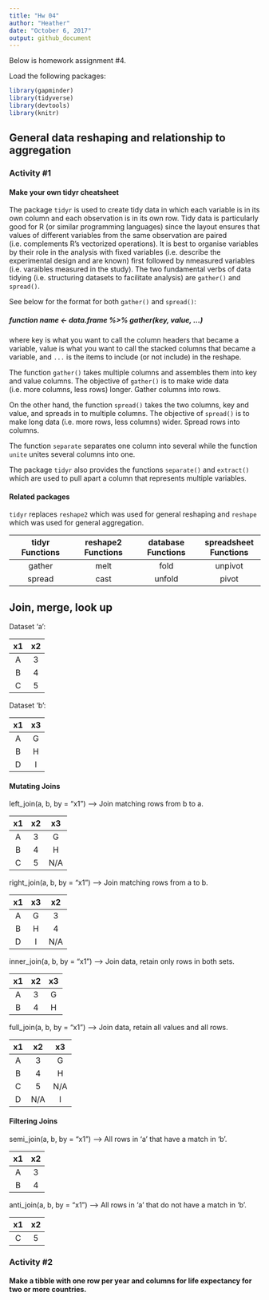 ```yaml
---
title: "Hw 04"
author: "Heather"
date: "October 6, 2017"
output: github_document
---
```

Below is homework assignment #4.

Load the following packages:
```r
library(gapminder)
library(tidyverse)
library(devtools)
library(knitr)
```

## General data reshaping and relationship to aggregation
### Activity #1
#### Make your own tidyr cheatsheet

The package `tidyr` is used to create tidy data in which each variable is in its own column and each observation is in its own row. Tidy data is particularly good for R (or similar programming languages) since the layout ensures that values of different variables from the same observation are paired (i.e. complements R's vectorized operations). It is best to organise variables by their role in the analysis with fixed variables (i.e. describe the experimental design and are known) first followed by nmeasured variables (i.e. varaibles measured in the study). The two fundamental verbs of data tidying (i.e. structuring datasets to facilitate analysis) are `gather()` and `spread()`.

See below for the format for both `gather()` and `spread()`:

##### function name <- data.frame %>% gather(key, value, ...) 
where key is what you want to call the column headers that became a     variable, value is what you want to call the stacked columns that became a variable, and `...` is the items to include (or not include) in the reshape.

The function `gather()` takes multiple columns and assembles them into key and value columns. The objective of `gather()` is to make wide data (i.e. more columns, less rows) longer. Gather columns into rows.

On the other hand, the function `spread()` takes the two columns, key and value, and spreads in to multiple columns. The objective of `spread()` is to make long data (i.e. more rows, less columns) wider. Spread rows into columns.

The function `separate` separates one column into several while the function `unite` unites several columns into one.

The package `tidyr` also provides the functions `separate()` and `extract()` which are used to pull apart a column that represents multiple variables. 

#### Related packages
`tidyr` replaces `reshape2` which was used for general reshaping and `reshape` which was used for general aggregation.

| tidyr Functions | reshape2 Functions | database Functions |  spreadsheet Functions |
| :---: | :---: | :---: | :---: |
| gather | melt | fold | unpivot |
|spread | cast | unfold | pivot |

## Join, merge, look up

Dataset 'a':

| x1 | x2 |
| :---: | :---: |
| A | 3 |
| B | 4 |
| C | 5 |

Dataset 'b':

| x1 | x3 |
| :---: | :---: |
| A | G |
| B | H |
| D | I |

#### Mutating Joins

left_join(a, b, by = "x1") --> Join matching rows from b to a.

| x1 | x2 | x3|
| :---: | :---: | :---: |
| A | 3 | G |
| B | 4 | H |
| C | 5 | N/A |

right_join(a, b, by = "x1") --> Join matching rows from a to b.

| x1 | x3 | x2 |
| :---: | :---: | :--: |
| A | G | 3 |
| B | H | 4 |
| D | I | N/A |

inner_join(a, b, by = "x1") --> Join data, retain only rows in both sets.

| x1 | x2 | x3|
| :---: | :---: | :---: |
| A | 3 | G |
| B | 4 | H |

full_join(a, b, by = "x1") --> Join data, retain all values and all rows.

| x1 | x2 | x3|
| :---: | :---: | :---: |
| A | 3 | G |
| B | 4 | H |
| C | 5 | N/A |
| D | N/A | I

#### Filtering Joins
semi_join(a, b, by = "x1") --> All rows in 'a' that have a match in 'b'.

| x1 | x2 |
| :---: | :---: |
| A | 3 |
| B | 4 |

anti_join(a, b, by = "x1") --> All rows in 'a' that do not have a match in 'b'.

| x1 | x2 |
| :---: | :---: |
| C | 5 |

### Activity #2
#### Make a tibble with one row per year and columns for life expectancy for two or  more countries.
